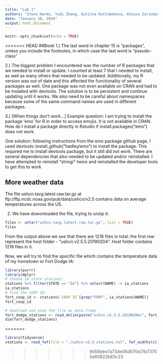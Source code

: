 ```yaml
---
title: "Lab 1"
authors: "Steve Harms, Yudi Zhang, Gulzina Kuttubekova, Atousa Zarindast"
date: "January 28, 2019"
output: html_document
---
```


```r
knitr::opts_chunk$set(echo = TRUE)
```

<<<<<<< HEAD
##Book
1.) The last word in chapter 15 is "packages", unless you include the footnotes, in which case the last word is "pseudo-class"

2.) The biggest problem I encountered was the number of R packages that we needed to install or update. I counted at least 7 that I needed to install, as well as many others that needed to be updated. Additionally, my R version was out of date and this affected the functionality of several packages as well. One package was not even available on CRAN and had to be installed with devtools. The solution is to be persistent and continue updating until it works. We also need to be careful about namespaces because some of the same command names are used in different packages.

3.) [When things don't work...] Example question: I am trying to install the package 'emo' for R in order to access emojis. It is not available in CRAN. How do I install a package directly in Rstudio if install.packages("emo") does not work.

One solution: following instructions from the emo package github page, I used devtools::install_github("hadley/emo") to install the package. This required me to install devtools package, but it still did not work. There are several dependencies that also needed to be updated and/or reinstalled. I have attempted to reinstall "stringi" twice and reinstalled the developer tools to get this to work


## More weather data

The file ushcn.tavg.latest.raw.tar.gz at ftp://ftp.ncdc.noaa.gov/pub/data/ushcn/v2.5 contains data on average temperatures across the US. 

2. We have dowonloaded the file, trying to unzip it:
```r
files <- untar("ushcn.tavg.latest.raw.tar.gz", list = TRUE)
files
```
From the output above we see that there are 1218 files in total: the first row represent the host folder - "ushcn.v2.5.5.20190204". Host folder contains 1218 files in it. 

Now, we will try to find the specific file which contains the temperature data of my hometown or Fort Dodge IA:
```r
library(purrr)
library(dplyr)
# choose IA state stations:
stations %>% filter(STATE == "IA") %>% select(NAME) -> ia_stations
ia_stations
# find the COOP ID:
fort_coop_id <- stations$`COOP ID`[grep("FORT", ia_stations$NAME)]
fort_coop_id

# download and save the file as data.frame
fort_dodge_stations <- read_delim(paste("ushcn.v2.5.5.20190204/", fort_coop_id, ".raw.tavg", sep = ""), delim = " ", col_names = FALSE)
dim(fort_dodge_stations)
```



=======
```r
library(tidyverse)
stations <- read_fwf(file = "./ushcn-v2.5-stations.txt", fwf_widths(c(11, 10, 10, 6, 4, 30, 7, 7, 7, 5), c("COOP ID", "LATITUDE", "LONGITUDE", "ELEVATION", "STATE", "NAME", "COMPONENT 1", "COMPONENT 2", "COMPONENT 3", "UTC OFFSET")))

```
>>>>>>> 9d58dee7a73de06d570e21b73705e60822b83c23


